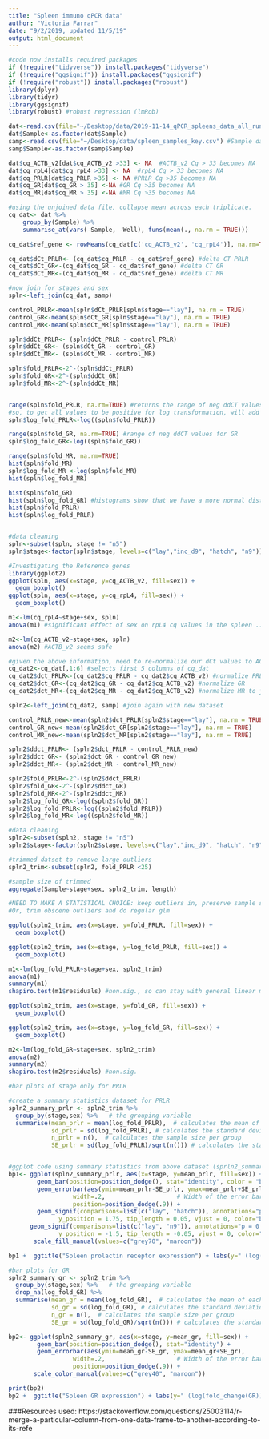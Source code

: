 ```yaml
---
title: "Spleen immuno qPCR data"
author: "Victoria Farrar"
date: "9/2/2019, updated 11/5/19"
output: html_document
---
```

```r
#code now installs required packages 
if (!require("tidyverse")) install.packages("tidyverse")
if (!require("ggsignif")) install.packages("ggsignif")
if (!require("robust")) install.packages("robust")
library(dplyr)
library(tidyr)
library(ggsignif)
library(robust) #robust regression (lmRob)

dat<-read.csv(file="~/Desktop/data/2019-11-14_qPCR_spleens_data_all_runs.csv") #spleen qPCR data
dat$Sample<-as.factor(dat$Sample) 
samp<-read.csv(file="~/Desktop/data/spleen_samples_key.csv") #Sample data with sex and stage, will be used for joins later
samp$Sample<-as.factor(samp$Sample) 

dat$cq_ACTB_v2[dat$cq_ACTB_v2 >33] <- NA  #ACTB_v2 Cq > 33 becomes NA
dat$cq_rpL4[dat$cq_rpL4 >33] <- NA  #rpL4 Cq > 33 becomes NA
dat$cq_PRLR[dat$cq_PRLR >35] <- NA #PRLR Cq >35 becomes NA
dat$cq_GR[dat$cq_GR > 35] <-NA #GR Cq >35 becomes NA
dat$cq_MR[dat$cq_MR > 35] <-NA #MR Cq >35 becomes NA

#using the unjoined data file, collapse mean across each triplicate. 
cq_dat<- dat %>%
    group_by(Sample) %>% 
    summarise_at(vars(-Sample, -Well), funs(mean(., na.rm = TRUE)))

cq_dat$ref_gene <- rowMeans(cq_dat[c('cq_ACTB_v2', 'cq_rpL4')], na.rm=TRUE) #mean is not that different from geometric mean for two numbers

cq_dat$dCt_PRLR<- (cq_dat$cq_PRLR - cq_dat$ref_gene) #delta CT PRLR
cq_dat$dCt_GR<-(cq_dat$cq_GR - cq_dat$ref_gene) #delta CT GR 
cq_dat$dCt_MR<-(cq_dat$cq_MR - cq_dat$ref_gene) #delta CT MR

#now join for stages and sex
spln<-left_join(cq_dat, samp)

control_PRLR<-mean(spln$dCt_PRLR[spln$stage=="lay"], na.rm = TRUE)
control_GR<-mean(spln$dCt_GR[spln$stage=="lay"], na.rm = TRUE)
control_MR<-mean(spln$dCt_MR[spln$stage=="lay"], na.rm = TRUE)

spln$ddCt_PRLR<- (spln$dCt_PRLR - control_PRLR)
spln$ddCt_GR<- (spln$dCt_GR - control_GR)
spln$ddCt_MR<- (spln$dCt_MR - control_MR)

spln$fold_PRLR<-2^-(spln$ddCt_PRLR)
spln$fold_GR<-2^-(spln$ddCt_GR)
spln$fold_MR<-2^-(spln$ddCt_MR)


range(spln$fold_PRLR, na.rm=TRUE) #returns the range of neg ddCT values. Lowest is -7.7. 
#so, to get all values to be positive for log transformation, will add 8 to all and then log transform. 
spln$log_fold_PRLR<-log((spln$fold_PRLR))

range(spln$fold_GR, na.rm=TRUE) #range of neg ddCT values for GR 
spln$log_fold_GR<-log((spln$fold_GR))

range(spln$fold_MR, na.rm=TRUE)
hist(spln$fold_MR)
spln$log_fold_MR <-log(spln$fold_MR)
hist(spln$log_fold_MR)

hist(spln$fold_GR)
hist(spln$log_fold_GR) #histograms show that we have a more normal distribution when log transformed
hist(spln$fold_PRLR)
hist(spln$log_fold_PRLR)


#data cleaning
spln<-subset(spln, stage != "n5")
spln$stage<-factor(spln$stage, levels=c("lay","inc_d9", "hatch", "n9")) #manually re-orders stages
```

```r
#Investigating the Reference genes
library(ggplot2)
ggplot(spln, aes(x=stage, y=cq_ACTB_v2, fill=sex)) + 
  geom_boxplot()
ggplot(spln, aes(x=stage, y=cq_rpL4, fill=sex)) + 
  geom_boxplot()

m1<-lm(cq_rpL4~stage+sex, spln)
anova(m1) #significant effect of sex on rpL4 cq values in the spleen ... 

m2<-lm(cq_ACTB_v2~stage+sex, spln)
anova(m2) #ACTB_v2 seems safe
```


```r
#given the above information, need to re-normalize our dCt values to ACTB_v2 only. 
cq_dat2<-cq_dat[,1:6] #selects first 5 columns of cq_dat
cq_dat2$dct_PRLR<-(cq_dat2$cq_PRLR - cq_dat2$cq_ACTB_v2) #normalize PRLR
cq_dat2$dct_GR<-(cq_dat2$cq_GR - cq_dat2$cq_ACTB_v2) #normalize GR
cq_dat2$dct_MR<-(cq_dat2$cq_MR - cq_dat2$cq_ACTB_v2) #normalize MR to just ACTB_v2

spln2<-left_join(cq_dat2, samp) #join again with new dataset

control_PRLR_new<-mean(spln2$dct_PRLR[spln2$stage=="lay"], na.rm = TRUE)
control_GR_new<-mean(spln2$dct_GR[spln2$stage=="lay"], na.rm = TRUE)
control_MR_new<-mean(spln2$dct_MR[spln2$stage=="lay"], na.rm = TRUE)

spln2$ddct_PRLR<- (spln2$dct_PRLR - control_PRLR_new)
spln2$ddct_GR<- (spln2$dct_GR - control_GR_new)
spln2$ddct_MR<- (spln2$dct_MR - control_MR_new)

spln2$fold_PRLR<-2^-(spln2$ddct_PRLR)
spln2$fold_GR<-2^-(spln2$ddct_GR)
spln2$fold_MR<-2^-(spln2$ddct_MR)
spln2$log_fold_GR<-log((spln2$fold_GR))
spln2$log_fold_PRLR<-log((spln2$fold_PRLR))
spln2$log_fold_MR<-log((spln2$fold_MR))

#data cleaning
spln2<-subset(spln2, stage != "n5")
spln2$stage<-factor(spln2$stage, levels=c("lay","inc_d9", "hatch", "n9")) #manually re-orders stages

#trimmed datset to remove large outliers
spln2_trim<-subset(spln2, fold_PRLR <25)

#sample size of trimmed
aggregate(Sample~stage+sex, spln2_trim, length)
```

```r

#NEED TO MAKE A STATISTICAL CHOICE: keep outliers in, preserve sample size, and use robust regression. 
#Or, trim obscene outliers and do regular glm 

ggplot(spln2_trim, aes(x=stage, y=fold_PRLR, fill=sex)) + 
  geom_boxplot()

ggplot(spln2_trim, aes(x=stage, y=log_fold_PRLR, fill=sex)) + 
  geom_boxplot()

m1<-lm(log_fold_PRLR~stage+sex, spln2_trim)
anova(m1)
summary(m1)
shapiro.test(m1$residuals) #non.sig., so can stay with general linear model w/ normally distributed residuals

ggplot(spln2_trim, aes(x=stage, y=fold_GR, fill=sex)) + 
  geom_boxplot()

ggplot(spln2_trim, aes(x=stage, y=log_fold_GR, fill=sex)) + 
  geom_boxplot()

m2<-lm(log_fold_GR~stage+sex, spln2_trim)
anova(m2)
summary(m2)
shapiro.test(m2$residuals) #non.sig. 

```

```r
#bar plots of stage only for PRLR 

#create a summary statistics dataset for PRLR
spln2_summary_prlr <- spln2_trim %>% 
  group_by(stage,sex) %>%   # the grouping variable
  summarise(mean_prlr = mean(log_fold_PRLR),  # calculates the mean of each group
            sd_prlr = sd(log_fold_PRLR), # calculates the standard deviation of each group
            n_prlr = n(),  # calculates the sample size per group
            SE_prlr = sd(log_fold_PRLR)/sqrt(n())) # calculates the standard error of each group


#ggplot code using summary statistics from above dataset (sprln2_summary_prlr)
bp1<- ggplot(spln2_summary_prlr, aes(x=stage, y=mean_prlr, fill=sex)) + 
        geom_bar(position=position_dodge(), stat="identity", color = "black") + 
        geom_errorbar(aes(ymin=mean_prlr-SE_prlr, ymax=mean_prlr+SE_prlr),
                  width=.2,                    # Width of the error bars
                  position=position_dodge(.9)) + 
        geom_signif(comparisons=list(c("lay", "hatch")), annotations="p = 0.02",   #geom_signif are significance bars from the model
              y_position = 1.75, tip_length = 0.05, vjust = 0, color="black", textsize = 5 ) + 
      geom_signif(comparisons=list(c("lay", "n9")), annotations="p = 0.02",
              y_position = -1.5, tip_length = -0.05, vjust = 0, color="black", textsize = 5 )+
       scale_fill_manual(values=c("grey70", "maroon"))

bp1 +  ggtitle("Spleen prolactin receptor expression") + labs(y=" (log(fold_change(PRLR))", x = "Stage") + theme_classic() + theme(plot.title = element_text(hjust = 0.5))

#bar plots for GR
spln2_summary_gr <- spln2_trim %>% 
  group_by(stage,sex) %>%   # the grouping variable 
  drop_na(log_fold_GR) %>%
  summarise(mean_gr = mean(log_fold_GR),  # calculates the mean of each group
            sd_gr = sd(log_fold_GR), # calculates the standard deviation of each group
            n_gr = n(),  # calculates the sample size per group
            SE_gr = sd(log_fold_GR)/sqrt(n())) # calculates the standard error of each group

bp2<- ggplot(spln2_summary_gr, aes(x=stage, y=mean_gr, fill=sex)) + 
        geom_bar(position=position_dodge(), stat="identity") + 
        geom_errorbar(aes(ymin=mean_gr-SE_gr, ymax=mean_gr+SE_gr),
                  width=.2,                    # Width of the error bars
                  position=position_dodge(.9)) + 
       scale_color_manual(values=c("grey40", "maroon"))

print(bp2)
bp2 +  ggtitle("Spleen GR expression") + labs(y=" (log(fold_change(GR)) ± S.E.)", x = "Stage") + theme_classic() 
```


###Resources used: 
https://stackoverflow.com/questions/25003114/r-merge-a-particular-column-from-one-data-frame-to-another-according-to-its-refe
